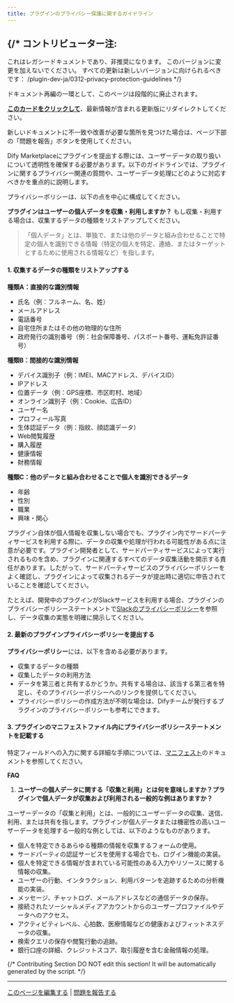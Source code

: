 ```yaml
---
title: プラグインのプライバシー保護に関するガイドライン
---
```




{/* 
  コントリビューター注:
  ----------------
  これはレガシードキュメントであり、非推奨になります。
  このバージョンに変更を加えないでください。
  すべての更新は新しいバージョンに向けられるべきです：
  /plugin-dev-ja/0312-privacy-protection-guidelines
*/}

<Card title="このドキュメントはまもなく非推奨になります" icon="circle-exclamation" href="/plugin-dev-ja/0312-privacy-protection-guidelines">
  <p>ドキュメント再編の一環として、このページは段階的に廃止されます。</p>
  
  <p><u><b>このカードをクリックして</b></u>、最新情報が含まれる更新版にリダイレクトしてください。</p>
  
  <p>新しいドキュメントに不一致や改善が必要な箇所を見つけた場合は、ページ下部の「問題を報告」ボタンを使用してください。</p>
</Card>

Dify Marketplaceにプラグインを提出する際には、ユーザーデータの取り扱いについて透明性を確保する必要があります。以下のガイドラインでは、プラグインに関するプライバシー関連の質問や、ユーザーデータ処理にどのように対応すべきかを重点的に説明します。

プライバシーポリシーは、以下の点を中心に構成してください。

**プラグインはユーザーの個人データを収集・利用しますか？** もし収集・利用する場合は、収集するデータの種類をリストアップしてください。

> 「個人データ」とは、単独で、または他のデータと組み合わせることで特定の個人を識別できる情報（特定の個人を特定、連絡、またはターゲットとするために使用される情報など）を指します。

#### 1. 収集するデータの種類をリストアップする

**種類A：直接的な識別情報**

*   氏名（例：フルネーム、名、姓）
*   メールアドレス
*   電話番号
*   自宅住所またはその他の物理的な住所
*   政府発行の識別番号（例：社会保障番号、パスポート番号、運転免許証番号）

**種類B：間接的な識別情報**

*   デバイス識別子（例：IMEI、MACアドレス、デバイスID）
*   IPアドレス
*   位置データ（例：GPS座標、市区町村、地域）
*   オンライン識別子（例：Cookie、広告ID）
*   ユーザー名
*   プロフィール写真
*   生体認証データ（例：指紋、顔認識データ）
*   Web閲覧履歴
*   購入履歴
*   健康情報
*   財務情報

**種類C：他のデータと組み合わせることで個人を識別できるデータ**

*   年齢
*   性別
*   職業
*   興味・関心

プラグイン自体が個人情報を収集しない場合でも、プラグイン内でサードパーティサービスを利用する際に、データの収集や処理が行われる可能性がある点に注意が必要です。プラグイン開発者として、サードパーティサービスによって実行されるものを含め、プラグインに関連するすべてのデータ収集活動を開示する責任があります。したがって、サードパーティサービスのプライバシーポリシーをよく確認し、プラグインによって収集されるデータが提出時に適切に申告されていることを確認してください。

たとえば、開発中のプラグインがSlackサービスを利用する場合、プラグインのプライバシーポリシーステートメントで[Slackのプライバシーポリシー](https://slack.com/trust/privacy/privacy-policy)を参照し、データ収集の実態を明確に開示してください。

#### **2. 最新のプラグインプライバシーポリシーを提出する**

**プライバシーポリシー**には、以下を含める必要があります。

*   収集するデータの種類
*   収集したデータの利用方法
*   データを第三者と共有するかどうか。共有する場合は、該当する第三者を特定し、そのプライバシーポリシーへのリンクを提供してください。
*   プライバシーポリシーの作成方法が不明な場合は、Difyチームが発行するプラグインのプライバシーポリシーも参考にできます。

#### 3. プラグインのマニフェストファイル内にプライバシーポリシーステートメントを記載する

特定フィールドへの入力に関する詳細な手順については、[マニフェスト](/ja-jp/plugins/schema-definition/manifest)のドキュメントを参照してください。

**FAQ**

1.  **ユーザーの個人データに関する「収集と利用」とは何を意味しますか？プラグインで個人データが収集および利用される一般的な例はありますか？**

ユーザーデータの「収集と利用」とは、一般的にユーザーデータの収集、送信、利用、または共有を指します。プラグインが個人データまたは機密性の高いユーザーデータを処理する一般的な例としては、以下のようなものがあります。

*   個人を特定できるあらゆる種類の情報を収集するフォームの使用。
*   サードパーティの認証サービスを使用する場合でも、ログイン機能の実装。
*   個人を特定できる情報が含まれている可能性のある入力やリソースに関する情報の収集。
*   ユーザーの行動、インタラクション、利用パターンを追跡するための分析機能の実装。
*   メッセージ、チャットログ、メールアドレスなどの通信データの保存。
*   接続されたソーシャルメディアアカウントからのユーザープロファイルやデータへのアクセス。
*   アクティビティレベル、心拍数、医療情報などの健康およびフィットネスデータの収集。
*   検索クエリの保存や閲覧行動の追跡。
*   銀行口座の詳細、クレジットスコア、取引履歴を含む金融情報の処理。

{/*
Contributing Section
DO NOT edit this section!
It will be automatically generated by the script.
*/}

---

[このページを編集する](https://github.com/langgenius/dify-docs/edit/main/ja-jp/plugins/publish-plugins/publish-to-dify-marketplace/plugin-privacy-protection-guidelines.mdx) | [問題を報告する](https://github.com/langgenius/dify-docs/issues/new?template=docs.yml)

